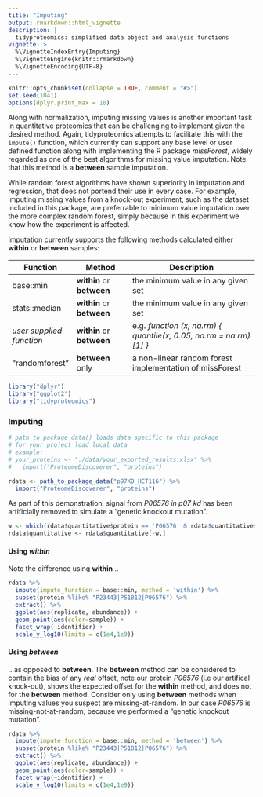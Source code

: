 ```yaml
---
title: "Imputing"
output: rmarkdown::html_vignette
description: |
  tidyproteomics: simplified data object and analysis functions
vignette: >
  %\VignetteIndexEntry{Imputing}
  %\VignetteEngine{knitr::rmarkdown}
  %\VignetteEncoding{UTF-8}
---
```


```r
knitr::opts_chunk$set(collapse = TRUE, comment = "#>")
set.seed(1041)
options(dplyr.print_max = 10)
```

Along with normalization, imputing missing values is another important task in quantitative proteomics that can be challenging to implement given the desired method. Again, tidyproteomics attempts to facilitate this with the `impute()` function, which currently can support any base level or user defined function along with implementing the R package *missForest*, widely regarded as one of the best algorithms for missing value imputation. Note that this method is a **between** sample imputation.

While random forest algorithms have shown superiority in imputation and regression, that does not portend their use in every case. For example, imputing missing values from a knock-out experiment, such as the dataset included in this package, are preferrable to minimum value imputation over the more complex random forest, simply because in this experiment we know how the experiment is affected.

Imputation currently supports the following methods calculated either **within** or **between** samples:

| Function                 | Method                    | Description                                                        |
|-----------------|-----------------|---------------------------------------|
| base::min                | **within** or **between** | the minimum value in any given set                                 |
| stats::median            | **within** or **between** | the minimum value in any given set                                 |
| *user supplied function* | **within** or **between** | e.g. *function (x, na.rm) { quantile(x, 0.05, na.rm = na.rm)[1] }* |
| "randomforest"           | **between** only          | a non-linear random forest implementation of missForest            |

```r
library("dplyr")
library("ggplot2")
library("tidyproteomics")
```

### Imputing

```r
# path_to_package_data() loads data specific to this package
# for your project load local data
# example: 
# your_proteins <- "./data/your_exported_results.xlsx" %>%
#   import("ProteomeDiscoverer", "proteins")

rdata <- path_to_package_data("p97KD_HCT116") %>%
  import("ProteomeDiscoverer", "proteins")
```

As part of this demonstration, signal from *P06576 in p07_kd* has been artificially removed to simulate a "genetic knockout mutation".

```r
w <- which(rdata$quantitative$protein == 'P06576' & rdata$quantitative$sample == 'p97_kd')
rdata$quantitative <- rdata$quantitative[-w,]
```

#### Using *within*

Note the difference using **within** ..

```r

rdata %>% 
  impute(impute_function = base::min, method = 'within') %>%
  subset(protein %like% "P23443|P51812|P06576") %>% 
  extract() %>%
  ggplot(aes(replicate, abundance)) +
  geom_point(aes(color=sample)) +
  facet_wrap(~identifier) +
  scale_y_log10(limits = c(1e4,1e9))
```

#### Using *between*

.. as opposed to **between**. The **between** method can be considered to contain the bias of any *real* offset, note our protein *P06576* (i.e our artifical knock-out), shows the expected offset for the **within** method, and does not for the **between** method. Consider only using **between** methods when imputing values you suspect are missing-at-random. In our case *P06576* is missing-not-at-random, because we performed a "genetic knockout mutation".

```r

rdata %>% 
  impute(impute_function = base::min, method = 'between') %>%
  subset(protein %like% "P23443|P51812|P06576") %>% 
  extract() %>%
  ggplot(aes(replicate, abundance)) +
  geom_point(aes(color=sample)) +
  facet_wrap(~identifier) +
  scale_y_log10(limits = c(1e4,1e9))
```
